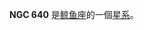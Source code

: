 {{NGCInfoBox|NGCID=NGC 640|發現者=法蘭斯·萊文沃思|發現日期=1886年-月-日|其他編號=MCG -2-5-31|曆元=J2000.0|赤經=1時39分24.9秒
|赤緯=-9°24'4"|星座=鲸鱼座|星體=星系|星等=15|表面亮度=13.7|藍等=15.9}}

'''NGC 640''' 是[[鲸鱼座|鲸鱼座]]的一個[[星系|星系]]。

{{NGCReference|640}}
{{Catalogs|NGC=640}}

{{Galaxy-stub}}